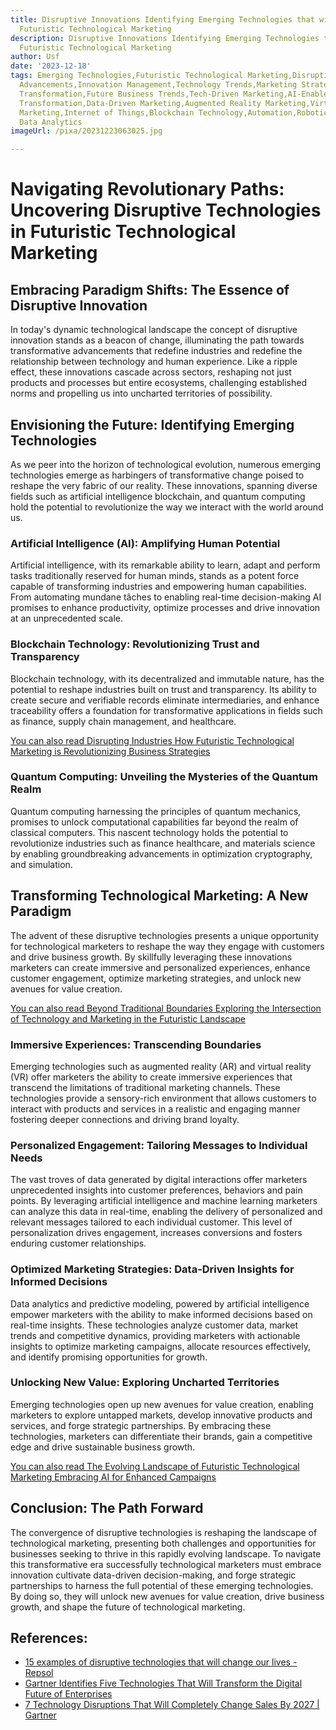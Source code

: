 ```yaml
---
title: Disruptive Innovations Identifying Emerging Technologies that will Transform
  Futuristic Technological Marketing
description: Disruptive Innovations Identifying Emerging Technologies that will Transform
  Futuristic Technological Marketing
author: Usf
date: '2023-12-18'
tags: Emerging Technologies,Futuristic Technological Marketing,Disruptive Innovations,Technological
  Advancements,Innovation Management,Technology Trends,Marketing Strategies,Technological
  Transformation,Future Business Trends,Tech-Driven Marketing,AI-Enabled Marketing,Digital
  Transformation,Data-Driven Marketing,Augmented Reality Marketing,Virtual Reality
  Marketing,Internet of Things,Blockchain Technology,Automation,Robotics,Machine Learning,Big
  Data Analytics
imageUrl: /pixa/20231223063025.jpg

---
```

# **Navigating Revolutionary Paths: Uncovering Disruptive Technologies in Futuristic Technological Marketing**

## Embracing  Paradigm  Shifts: The Essence of Disruptive Innovation

In today's dynamic technological landscape the concept of  disruptive innovation  stands  as a beacon of change, illuminating the path  towards  transformative advancements that redefine industries and redefine the  relationship between technology and human experience. Like a ripple effect, these innovations cascade across sectors, reshaping not just products  and processes but  entire ecosystems, challenging established norms and propelling us into  uncharted territories of possibility.

## Envisioning the Future:  Identifying Emerging Technologies

As we peer into the horizon of technological evolution, numerous emerging technologies emerge  as harbingers of transformative change poised to reshape the very fabric  of our reality. These  innovations, spanning diverse fields such as artificial intelligence blockchain, and quantum computing hold  the potential to revolutionize the  way we interact with the world around us.

### Artificial Intelligence (AI):  Amplifying Human Potential

Artificial intelligence, with its remarkable ability to learn, adapt and perform tasks traditionally reserved for human minds, stands  as a potent  force capable of transforming industries and  empowering human capabilities. From  automating mundane tâches to enabling real-time decision-making AI promises to enhance productivity, optimize  processes and drive innovation at an unprecedented scale.

### Blockchain Technology: Revolutionizing Trust and Transparency

Blockchain technology, with its decentralized and immutable nature, has the potential to reshape industries built  on trust and  transparency. Its ability to create secure and verifiable records eliminate intermediaries, and enhance traceability offers a foundation for transformative applications in fields such as finance, supply chain management, and healthcare.

[You can also read Disrupting Industries How Futuristic Technological Marketing is Revolutionizing Business Strategies](Disrupting%20Industries%20How%20Futuristic%20Technological%20Marketing%20is%20Revolutionizing%20Business%20Strategies)


### Quantum Computing: Unveiling the  Mysteries of the  Quantum Realm

Quantum computing harnessing the principles of quantum mechanics, promises to  unlock computational capabilities far beyond the realm of classical computers. This nascent technology holds  the potential to revolutionize industries such as finance  healthcare, and  materials science by enabling groundbreaking advancements in optimization cryptography, and simulation.

## Transforming Technological Marketing: A New Paradigm

The advent of these disruptive technologies presents a unique opportunity for technological marketers to reshape the way they engage with customers and drive business growth. By skillfully leveraging these innovations marketers can create immersive and personalized experiences, enhance customer engagement,  optimize marketing strategies, and unlock new avenues for value creation.

[You can also read Beyond Traditional Boundaries Exploring the  Intersection of Technology  and Marketing in the Futuristic Landscape](Beyond%20Traditional%20Boundaries%20Exploring%20the%20Intersection%20of%20Technology%20and%20Marketing%20in%20the%20Futuristic%20Landscape)


### Immersive Experiences: Transcending Boundaries

Emerging technologies such as augmented reality (AR) and virtual reality (VR) offer marketers the ability  to  create immersive experiences that transcend the  limitations of  traditional marketing channels. These technologies provide a sensory-rich environment that allows customers to interact with products and services in a  realistic and engaging  manner fostering deeper connections and driving brand loyalty.

### Personalized Engagement: Tailoring Messages to Individual Needs

The vast  troves of data generated by digital interactions offer marketers unprecedented insights  into customer preferences, behaviors and pain points. By leveraging artificial intelligence and machine learning marketers can analyze this data in real-time,  enabling the delivery of personalized and relevant messages tailored to each  individual customer. This level of personalization drives engagement,  increases conversions and fosters enduring  customer  relationships.

### Optimized Marketing Strategies: Data-Driven Insights for Informed Decisions

Data analytics and predictive modeling, powered by artificial intelligence empower marketers  with the ability to make informed decisions based on real-time insights. These technologies analyze customer data, market trends and competitive dynamics, providing marketers with actionable  insights  to optimize marketing campaigns, allocate resources effectively, and identify promising opportunities for growth.

### Unlocking New Value:  Exploring  Uncharted Territories

Emerging  technologies  open up new avenues for  value creation, enabling marketers to explore untapped  markets, develop innovative products and services, and forge  strategic partnerships. By embracing these technologies, marketers can differentiate their brands, gain a competitive edge and drive sustainable  business growth.

[You can also read  The Evolving Landscape of Futuristic Technological  Marketing Embracing AI  for Enhanced Campaigns](The%20Evolving%20Landscape%20of%20Futuristic%20Technological%20Marketing%20Embracing%20AI%20for%20Enhanced%20Campaigns)


## Conclusion: The Path Forward

The convergence of disruptive technologies is reshaping the  landscape of technological marketing, presenting both  challenges and opportunities for businesses seeking to thrive  in this rapidly evolving landscape. To navigate  this transformative era successfully technological marketers must embrace innovation cultivate data-driven  decision-making, and forge strategic  partnerships to harness the full  potential of these emerging technologies. By doing so, they will unlock new avenues for  value creation, drive  business growth, and shape the future of technological marketing.

## References:
- [15 examples of disruptive technologies that will change our lives - Repsol](https://www.repsol.com/en/energy-and-the-future/technology-and-innovation/disruptive-technologies/index.cshtml)
- [Gartner Identifies Five Technologies That Will Transform the Digital Future of Enterprises](https://www.gartner.com/en/newsroom/press-releases/2023-09-13-gartner-identifies-five-technologies-that-will-transform-the-digital-future-of-enterprises)
- [7 Technology Disruptions That Will Completely Change Sales By 2027 | Gartner](https://www.gartner.com/en/articles/7-technology-disruptions-that-will-completely-change-sales)

